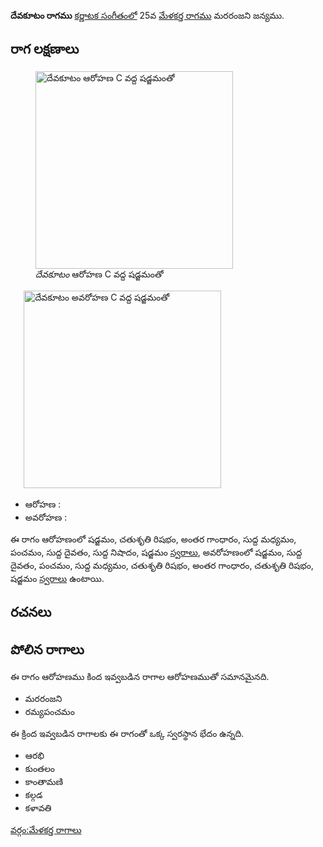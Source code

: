 {{Infobox ragam
	| name          	= దేవకూటం
	| synonym	    	= 
	| mela          	= 
	| chakra        	= 
	| janaka        	= 
	| type          	= సంపూర్ణ-షడవ
	| arohanam      	= {{svaraC|S|R2|G3|M1|P|D1|N1|S'}} 
	| avarohanam    	= {{svaraC|S'|D1|P|M1|R2|G3|R2|S}}
	| jeeva         	=
	| chhaya        	=
	| nyasa         	=
	| vishesha      	= 
	| equivalent  		= 
}}
{{కర్ణాటక సంగీత రాగాలు}}
'''దేవకూటం రాగము''' [[కర్ణాటక సంగీతం]]లో 25వ [[మేళకర్త రాగము]] మరరంజని జన్యము. 


==రాగ లక్షణాలు==
[[Image:devakutam_ar_kb2wiki.png|thumb|right|316px|''దేవకూటం'' ఆరోహణ C వద్ద షడ్జమంతో]]
	[[Image:devakutam_av_kb2wiki.png|thumb|right|316px|''దేవకూటం'' అవరోహణ C వద్ద షడ్జమంతో]]

* ఆరోహణ : {{svaraC|S|R2|G3|M1|P|D1|N1|S'}} 
* అవరోహణ : {{svaraC|S'|D1|P|M1|R2|G3|R2|S}}

ఈ రాగం ఆరోహణంలో షడ్జమం, చతుశృతి రిషభం, అంతర గాంధారం, సుద్ద మధ్యమం, పంచమం, సుద్ద దైవతం, సుద్ద నిషాదం, షడ్జమం [[స్వరాలు]], అవరోహణంలో షడ్జమం, సుద్ద దైవతం, పంచమం, సుద్ద మధ్యమం, చతుశృతి రిషభం, అంతర గాంధారం, చతుశృతి రిషభం, షడ్జమం [[స్వరాలు]] ఉంటాయి.

==రచనలు==



==పోలిన రాగాలు==
ఈ రాగం ఆరోహణము కింద ఇవ్వబడిన రాగాల ఆరోహణముతో సమానమైనది.
* మరరంజని
* రమ్యపంచమం

ఈ క్రింద ఇవ్వబడిన రాగాలకు ఈ రాగంతో ఒక్క స్వరస్థాన భేదం ఉన్నది.
* ఆరభి
* కుంతలం
* కాంతామణి
* కల్గడ
* కళావతి



[[వర్గం:మేళకర్త రాగాలు]]